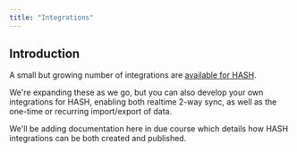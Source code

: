 ```yaml
---
title: "Integrations"
---
```


## Introduction

A small but growing number of integrations are [available for HASH](https://hash.ai/integrations).

We're expanding these as we go, but you can also develop your own integrations for HASH, enabling both realtime 2-way sync, as well as the one-time or recurring import/export of data.

We'll be adding documentation here in due course which details how HASH integrations can be both created and published.
